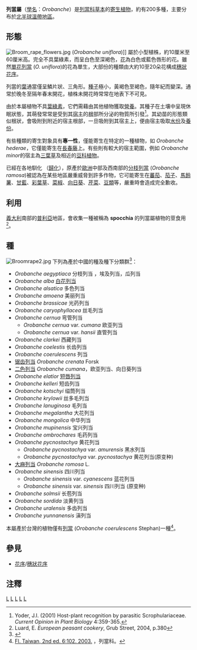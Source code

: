 {{Automatic taxobox
| taxon = Orobanche
| authority = [[L.|L.]], 1753
| image = Blauwe bremraap 20-06-2005 18.59.22.JPG
| image_caption = ''[[Orobanche_purpurea|Orobanche purpurea]]'' 
| subdivision_ranks = [[种|种]]
| subdivision = 见正文
|}}
'''列當屬'''（[[學名|學名]]：''Orobanche''）是[[列當科|列當科]][[草本|草本]]的[[寄生植物|寄生植物]]，約有200多種，主要分布於[[北半球|北半球]][[溫帶地區|溫帶地區]]。

==形態==
[[File:Broom_rape_flowers.jpg|thumb]] (''Orobanche uniflora'')]]
屬於小型植株，約10厘米至60厘米高。完全不具葉綠素，而呈白色至深褐色，[[花|花]]為白色或藍色唇形的花。雖然[[單花列當|單花列當]] (''O. uniflora'')的花為單生，大部份的種類由大約10至20朵花構成[[穗狀花序|穗狀花序]]。

列當的[[葉|葉]]通當僅呈鱗片狀、三角形。[[種子|種子]]極小，黃褐色至褐色，隨年紀而變深。通常於晚冬至隔年春末開花，植株未開花時常常在地表下不可見。

由於本屬植物不具[[葉綠素|葉綠素]]，它們需藉由其他植物獲取[[營養|營養]]。其種子在土壤中呈現休眠狀態，其萌發常常是受到其[[宿主|宿主]]的[[根|根]]部所分泌的物質所引發<ref>Yoder, J.I. (2001) Host-plant recognition by parasitic Scrophulariaceae. ''Current Opinion in Plant Biology'' 4:359-365.</ref>。其幼苗的形態類似根狀，會吸附到附近的宿主根部，一旦吸附到其宿主上，便由宿主吸取[[水份|水份]]及[[營養|養份]]。

有些種類的寄生對象具有'''專一性'''，僅能寄生在特定的一種植物，如 ''Orobanche hederae''，它僅能寄生在[[长春藤|長春藤]]上。有些則有較大的宿主範圍，例如 ''Orobanche minor''的宿主為[[三葉草|三葉草]]及相近的[[豆科植物|豆科植物]]。

已經在各地馴化 （[[歸化_(生物)|歸化]]），原產於[[歐洲|歐洲]]中部及西南部的[[分枝列當|分枝列當]] (''Orobanche ramosa'')被認為在某些地區嚴重威脅到許多作物，它可能寄生在[[蕃茄|蕃茄]]、[[茄子|茄子]]、[[馬鈴薯|馬鈴薯]]、[[甘藍|甘藍]]、[[彩葉草|彩葉草]]、[[菜椒|菜椒]]、[[向日葵|向日葵]]、[[芹菜|芹菜]]、[[豆類|豆類]]等，嚴重時會造成完全歉收。

==利用==
[[義大利|義大利]]南部的[[普利亞|普利亞]]地區，會收集一種被稱為 '''spocchia''' 的列當屬植物的莖食用<ref name=luard>Luard, E. ''European peasant cookery'', Grub Street, 2004, p.380</ref>。

==種==
[[Image:Broomrape2.jpg|thumb]]
下列為產於中國的種及種下分類群<ref name="FOClist">{{Cite web |url=http://www.efloras.org/browse.aspx?flora_id=2&start_taxon_id=123211 |title=中國產列當屬之種類列表 |accessdate=2011-06-01 |archive-date=2020-06-05 |archive-url=https://web.archive.org/web/20200605021840/http://www.efloras.org/browse.aspx?flora_id=2&start_taxon_id=123211 |dead-url=no }}</ref>：
* ''Orobanche aegyptiaca'' 	分枝列当 ，埃及列当，瓜列当
* ''Orobanche alba'' 	[[白花列当|白花列当]]
* ''Orobanche alsatica'' 	多色列当 
* ''Orobanche amoena'' 	美丽列当 
* ''Orobanche brassicae'' 	光药列当 
* ''Orobanche caryophyllacea'' 	丝毛列当 
* ''Orobanche cernua'' 	弯管列当 
** ''Orobanche cernua'' var. ''cumana'' 	欧亚列当 
** ''Orobanche cernua'' var. ''hansii'' 	直管列当 
* ''Orobanche clarkei'' 	西藏列当 
* ''Orobanche coelestis'' 	长齿列当 
* ''Orobanche coerulescens'' 	列当 
* [[锯齿列当|锯齿列当]] ''Orobanche crenata'' Forsk
* [[二色列当|二色列当]] ''Orobanche cumana''，欧亚列当、向日葵列当
* ''Orobanche elatior'' 	[[短唇列当|短唇列当]]
* ''Orobanche kelleri'' 	短齿列当 
* ''Orobanche kotschyi'' 	缢筒列当 
* ''Orobanche krylowii'' 	丝多毛列当 
* ''Orobanche lanuginosa'' 	毛列当 
* ''Orobanche megalantha'' 	大花列当 
* ''Orobanche mongolica'' 	中华列当 
* ''Orobanche mupinensis'' 	宝兴列当 
* ''Orobanche ombrochares'' 	毛药列当 
* ''Orobanche pycnostachya'' 	黄花列当 
** ''Orobanche pycnostachya'' var. ''amurensis'' 	黑水列当 
** ''Orobanche pycnostachya'' var. ''pycnostachya'' 	黄花列当(原变种) 
* [[大麻列当|大麻列当]] ''Orobanche romosa'' L.
* ''Orobanche sinensis'' 	四川列当 
** ''Orobanche sinensis'' var. ''cyanescens'' 	蓝花列当 
** ''Orobanche sinensis'' var. ''sinensis'' 	四川列当 (原变种) 
* ''Orobanche solmsii'' 	长苞列当 
* ''Orobanche sordida'' 	淡黄列当 
* ''Orobanche uralensis'' 	多齿列当 
* ''Orobanche yunnanensis'' 	滇列当 
本屬產於台灣的植物僅有[[列當|列當]] (''Orobanche coerulescens'' Stephan)一種<ref name="FT">[http://tai2.ntu.edu.tw/ebook/ebookpage.php?volume=6&book=Fl.%20Taiwan%202nd%20edit.&page=102# Fl. Taiwan, 2nd ed. 6:102. 2003.] {{Wayback|url=http://tai2.ntu.edu.tw/ebook/ebookpage.php?volume=6&book=Fl.%20Taiwan%202nd%20edit.&page=102 |date=20200410140936 }}，列當科。</ref>。

==參見==
* [[花序|花序]]/[[穗狀花序|穗狀花序]]

==注釋==
{{reflist}}
{{Taxonbar|from=Q157302}}

[[Category:列当属|L]]
[[Category:列当科|L]]
[[Category:寄生植物|L]]
[[Category:_1753年描述的分类群|L]]
[[Category:_卡尔·林奈命名的生物分类|L]]